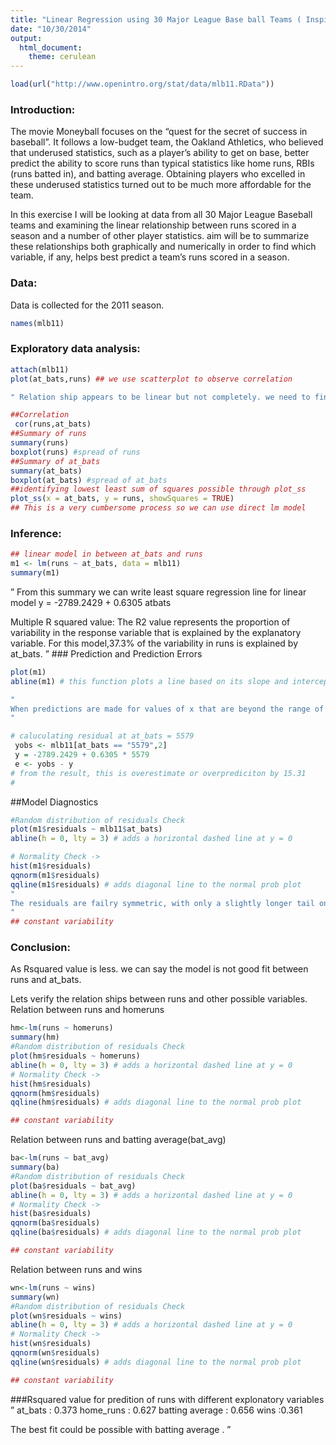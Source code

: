 ```yaml
---
title: "Linear Regression using 30 Major League Base ball Teams ( Inspired by Money Ball)"
date: "10/30/2014"
output:
  html_document:
    theme: cerulean
---
```


<!-- For more info on RMarkdown see http://rmarkdown.rstudio.com/ -->

<!-- Enter the code required to load your data in the space below. The data will be loaded but the line of code won't show up in your write up (echo=FALSE) in order to save space-->
```r
load(url("http://www.openintro.org/stat/data/mlb11.RData"))

```

<!-- In the remainder of the document, add R code chunks as needed -->

### Introduction:
The movie Moneyball focuses on the "quest for the secret of success in baseball". It follows a low-budget team, the Oakland Athletics, who believed that underused statistics, such as a player's ability to get on base, better predict the ability to score runs than typical statistics like home runs, RBIs (runs batted in), and
batting average. Obtaining players who excelled in these underused statistics turned out to be much more affordable for the team.  

In this exercise I will be looking at data from all 30 Major League Baseball teams and examining the linear relationship between runs scored in a season and a number of other player statistics. aim will be to summarize these relationships both graphically and numerically in order to find which variable, if any, helps best predict a team's runs scored in a season.

### Data:

Data is collected for the 2011 season.
```r
names(mlb11)
```

### Exploratory data analysis:

```r
attach(mlb11)
plot(at_bats,runs) ## we use scatterplot to observe correlation 

" Relation ship appears to be linear but not completely. we need to find correlation coefficient to determine how positively correlated.The relationship is positive, linear, and moderately strong. One of the potential outliers is a team with approximately 5520 at bats."
```

```r
##Correlation
 cor(runs,at_bats)
##Summary of runs
summary(runs)
boxplot(runs) #spread of runs
##Summary of at_bats
summary(at_bats) 
boxplot(at_bats) #spread of at_bats
##identifying lowest least sum of squares possible through plot_ss
plot_ss(x = at_bats, y = runs, showSquares = TRUE)
## This is a very cumbersome process so we can use direct lm model 
```
### Inference:
```r
## linear model in between at_bats and runs
m1 <- lm(runs ~ at_bats, data = mlb11)
summary(m1)
```
"
From this summary we can write least square regression line for linear model
       y = -2789.2429 + 0.6305 atbats

Multiple R squared value: The R2 value represents the proportion of variability in the response variable that is explained by the explanatory variable. For this model,37.3% of the variability in runs is explained by at_bats.
"
### Prediction and Prediction Errors
```r
plot(m1)
abline(m1) # this function plots a line based on its slope and intercept

"
When predictions are made for values of x that are beyond the range of the observed data, it is referred to as extrapolation. However, predictions made within the range of the data are more reliable. They're also used to compute the residuals.
"
```

```r
# caluculating residual at at_bats = 5579
 yobs <- mlb11[at_bats == "5579",2]
 y = -2789.2429 + 0.6305 * 5579
 e <- yobs - y 
# from the result, this is overestimate or overprediciton by 15.31
#
```
##Model Diagnostics
```r
#Random distribution of residuals Check
plot(m1$residuals ~ mlb11$at_bats)
abline(h = 0, lty = 3) # adds a horizontal dashed line at y = 0

# Normality Check ->
hist(m1$residuals)
qqnorm(m1$residuals)
qqline(m1$residuals) # adds diagonal line to the normal prob plot
"
The residuals are failry symmetric, with only a slightly longer tail on the right, hence it would be appropriate to deem the the normal distribution of residuals condition met.
"
## constant variability

```


### Conclusion:

As Rsquared value is less. we can say  the model is not good fit between runs and at_bats.

Lets verify the relation ships between runs and other possible variables.
Relation between runs and homeruns

```r
hm<-lm(runs ~ homeruns)
summary(hm)
#Random distribution of residuals Check
plot(hm$residuals ~ homeruns)
abline(h = 0, lty = 3) # adds a horizontal dashed line at y = 0
# Normality Check ->
hist(hm$residuals)
qqnorm(hm$residuals)
qqline(hm$residuals) # adds diagonal line to the normal prob plot

## constant variability
```

Relation between runs and batting average(bat_avg)
```r
ba<-lm(runs ~ bat_avg)
summary(ba)
#Random distribution of residuals Check
plot(ba$residuals ~ bat_avg)
abline(h = 0, lty = 3) # adds a horizontal dashed line at y = 0
# Normality Check ->
hist(ba$residuals)
qqnorm(ba$residuals)
qqline(ba$residuals) # adds diagonal line to the normal prob plot

## constant variability
```
Relation between runs and wins
```r
wn<-lm(runs ~ wins)
summary(wn)
#Random distribution of residuals Check
plot(wn$residuals ~ wins)
abline(h = 0, lty = 3) # adds a horizontal dashed line at y = 0
# Normality Check ->
hist(wn$residuals)
qqnorm(wn$residuals)
qqline(wn$residuals) # adds diagonal line to the normal prob plot

## constant variability
```
###Rsquared value for predition of runs with different explonatory variables
"
at_bats : 0.373
home_runs : 0.627
batting average : 0.656
wins :0.361

The best fit could be possible with batting average .
"